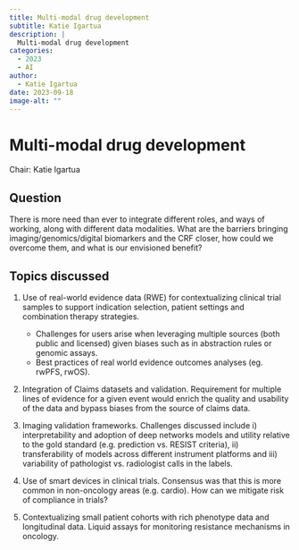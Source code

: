 ```yaml
---
title: Multi-modal drug development
subtitle: Katie Igartua
description: |
  Multi-modal drug development
categories:
  - 2023
  - AI
author: 
  - Katie Igartua
date: 2023-09-18
image-alt: ""
---
```


# Multi-modal drug development

Chair: Katie Igartua

## Question

There is more need than ever to integrate different roles, and ways of working, along with different data modalities. What are the barriers bringing imaging/genomics/digital biomarkers and the CRF closer, how could we overcome them, and what is our envisioned benefit?

## Topics discussed

1. Use of real-world evidence data (RWE) for contextualizing clinical trial samples to support indication selection, patient settings and combination therapy strategies. 
    - Challenges for users arise when leveraging multiple sources (both public and licensed) given biases such as in abstraction rules or genomic assays.
    - Best practices of real world evidence outcomes analyses (eg. rwPFS, rwOS).

1. Integration of Claims datasets and validation. Requirement for multiple lines of evidence for a given event would enrich the quality and usability of the data and bypass biases from the source of claims data. 

1. Imaging validation frameworks.  Challenges discussed include i) interpretability and adoption of deep networks models and utility relative to the gold standard (e.g. prediction vs. RESIST criteria), ii) transferability of models across different instrument platforms and iii) variability of pathologist vs. radiologist calls in the labels. 

1. Use of smart devices in clinical trials. Consensus was that this is more common in non-oncology areas (e.g. cardio). How can we mitigate risk of compliance in trials?

1. Contextualizing small patient cohorts with rich phenotype data and longitudinal data. Liquid assays for monitoring resistance mechanisms in oncology.